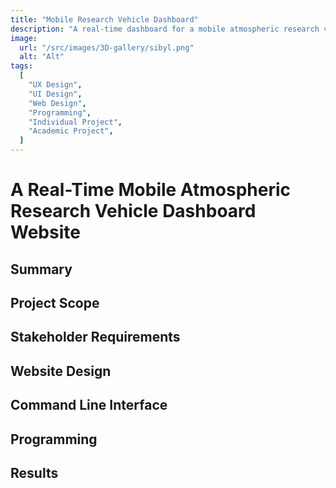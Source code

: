 ```yaml
---
title: "Mobile Research Vehicle Dashboard"
description: "A real-time dashboard for a mobile atmospheric research vehicle."
image:
  url: "/src/images/3D-gallery/sibyl.png"
  alt: "Alt"
tags:
  [
    "UX Design",
    "UI Design",
    "Web Design",
    "Programming",
    "Individual Project",
    "Academic Project",
  ]
---
```


# A Real-Time Mobile Atmospheric Research Vehicle Dashboard Website

## Summary

## Project Scope

## Stakeholder Requirements

## Website Design

## Command Line Interface

## Programming

## Results
